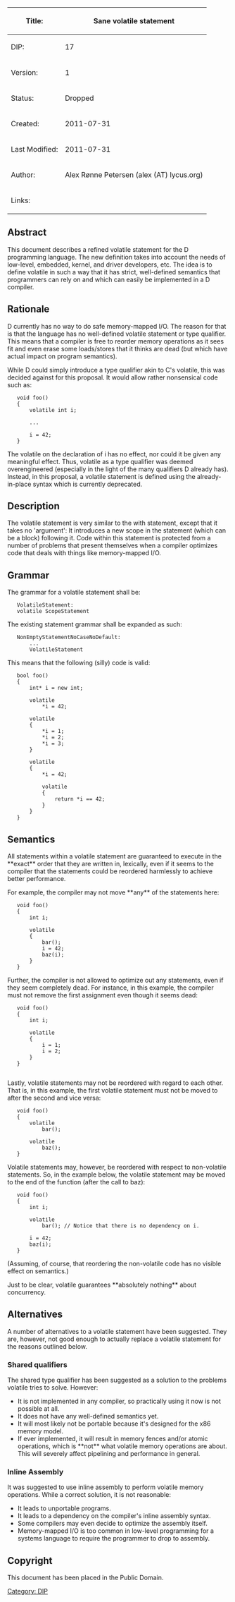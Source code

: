 {| class="wikitable"
!Title:	
!'''Sane volatile statement'''
|-
|DIP:	
|17
|-
|Version:
|1
|-
|Status:
|Dropped
|-
|Created:
|2011-07-31
|-
|Last Modified:
|2011-07-31
|-
|Author:
|Alex Rønne Petersen  (alex (AT) lycus.org)
|-
|Links:
|
|}

== Abstract ==
This document describes a refined volatile statement for the D programming language. The new definition takes into account the needs of low-level, embedded, kernel, and driver developers, etc. The idea is to define volatile in such a way that it has strict, well-defined semantics that programmers can rely on and which can easily be implemented in a D compiler.

== Rationale ==
D currently has no way to do safe memory-mapped I/O. The reason for that is that the language has no well-defined volatile statement or type qualifier. This means that a compiler is free to reorder memory operations as it sees fit and even erase some loads/stores that it thinks are dead (but which have actual impact on program semantics).

While D could simply introduce a type qualifier akin to C's volatile, this was decided against for this proposal. It would allow rather nonsensical code such as:

    void foo()
    {
        volatile int i;
    
        ...
    
        i = 42;
    }

The volatile on the declaration of i has no effect, nor could it be given any meaningful effect. Thus, volatile as a type qualifier was deemed overengineered (especially in the light of the many qualifiers D already has). Instead, in this proposal, a volatile statement is defined using the already-in-place syntax which is currently deprecated.

== Description ==
The volatile statement is very similar to the with statement, except that it takes no 'argument': It introduces a new scope in the statement (which can be a block) following it. Code within this statement is protected from a number of problems that present themselves when a compiler optimizes code that deals with things like memory-mapped I/O.

== Grammar ==
The grammar for a volatile statement shall be:

    VolatileStatement:
    volatile ScopeStatement

The existing statement grammar shall be expanded as such:
	
    NonEmptyStatementNoCaseNoDefault:
        ...
        VolatileStatement

This means that the following (silly) code is valid:

    bool foo()
    {
        int* i = new int;
    
        volatile
            *i = 42;
       
        volatile
        {
            *i = 1;
            *i = 2;
            *i = 3;
        }
       
        volatile
        {
            *i = 42;
            
            volatile
            {
                return *i == 42;
            }
        }
    }

== Semantics ==
All statements within a volatile statement are guaranteed to execute in the **exact** order that they are written in, lexically, even if it seems to the compiler that the statements could be reordered harmlessly to achieve better performance.

For example, the compiler may not move **any** of the statements here:

    void foo()
    {
        int i;

        volatile
        {
            bar();
            i = 42;
            baz(i);
        }
    }
Further, the compiler is not allowed to optimize out any statements, even if they seem completely dead. For instance, in this example, the compiler must not remove the first assignment even though it seems dead:

    void foo()
    {
        int i;

        volatile
        {
            i = 1;
            i = 2;
        }
    }
	
Lastly, volatile statements may not be reordered with regard to each other. That is, in this example, the first volatile statement must not be moved to after the second and vice versa:

    void foo()
    {
        volatile
            bar();

        volatile
            baz();
    }
Volatile statements may, however, be reordered with respect to non-volatile statements. So, in the example below, the volatile statement may be moved to the end of the function (after the call to baz):

    void foo()
    {
        int i;

        volatile
            bar(); // Notice that there is no dependency on i.

        i = 42;
        baz(i);
    }
(Assuming, of course, that reordering the non-volatile code has no visible effect on semantics.)

Just to be clear, volatile guarantees **absolutely nothing** about concurrency.

== Alternatives ==
A number of alternatives to a volatile statement have been suggested. They are, however, not good enough to actually replace a volatile statement for the reasons outlined below.

=== Shared qualifiers ===
The shared type qualifier has been suggested as a solution to the problems volatile tries to solve. However:

* It is not implemented in any compiler, so practically using it now is not possible at all.
* It does not have any well-defined semantics yet.
* It will most likely not be portable because it's designed for the x86 memory model.
* If ever implemented, it will result in memory fences and/or atomic operations, which is **not** what volatile memory operations are about. This will severely affect pipelining and performance in general.

=== Inline Assembly ===
It was suggested to use inline assembly to perform volatile memory operations. While a correct solution, it is not reasonable:

* It leads to unportable programs.
* It leads to a dependency on the compiler's inline assembly syntax.
* Some compilers may even decide to optimize the assembly itself.
* Memory-mapped I/O is too common in low-level programming for a systems language to require the programmer to drop to assembly.

== Copyright ==
This document has been placed in the Public Domain.
[[Category: DIP]]